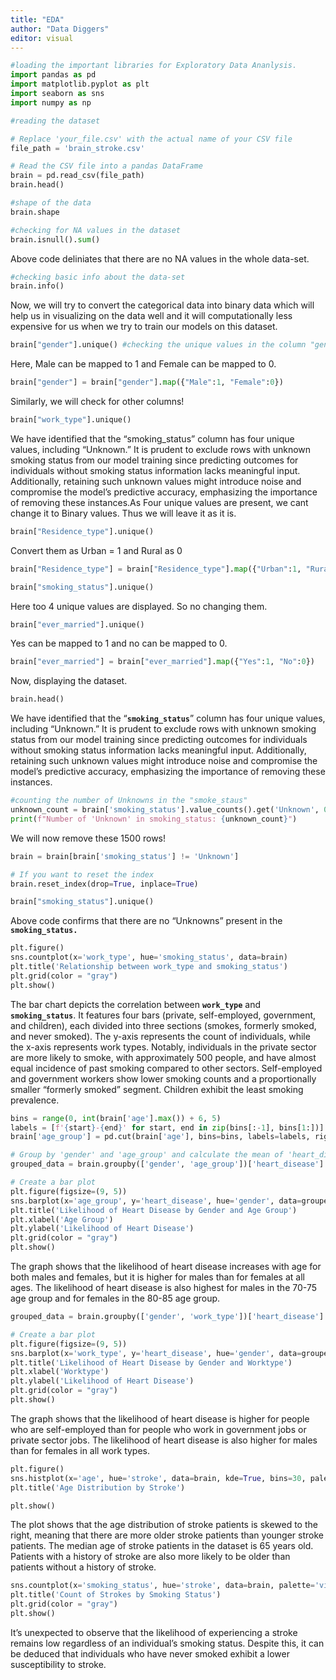 ```yaml
---
title: "EDA"
author: "Data Diggers"
editor: visual
---
```


```python
#loading the important libraries for Exploratory Data Ananlysis.
import pandas as pd
import matplotlib.pyplot as plt
import seaborn as sns
import numpy as np
```

```python
#reading the dataset

# Replace 'your_file.csv' with the actual name of your CSV file
file_path = 'brain_stroke.csv'

# Read the CSV file into a pandas DataFrame
brain = pd.read_csv(file_path)
brain.head()
```

```python
#shape of the data
brain.shape
```

```python
#checking for NA values in the dataset
brain.isnull().sum()
```

Above code deliniates that there are no NA values in the whole data-set.

```python
#checking basic info about the data-set
brain.info() 
```

Now, we will try to convert the categorical data into binary data which will help us in visualizing on the data well and it will computationally less expensive for us when we try to train our models on this dataset.

```python
brain["gender"].unique() #checking the unique values in the column "gender"
```

Here, Male can be mapped to 1 and Female can be mapped to 0.

```python
brain["gender"] = brain["gender"].map({"Male":1, "Female":0})
```

Similarly, we will check for other columns!

```python
brain["work_type"].unique()
```

We have identified that the "smoking_status" column has four unique values, including "Unknown." It is prudent to exclude rows with unknown smoking status from our model training since predicting outcomes for individuals without smoking status information lacks meaningful input. Additionally, retaining such unknown values might introduce noise and compromise the model's predictive accuracy, emphasizing the importance of removing these instances.As Four unique values are present, we cant change it to Binary values. Thus we will leave it as it is.

```python
brain["Residence_type"].unique()
```

Convert them as Urban = 1 and Rural as 0

```python
brain["Residence_type"] = brain["Residence_type"].map({"Urban":1, "Rural":0})
```

```python
brain["smoking_status"].unique()
```

Here too 4 unique values are displayed. So no changing them.

```python
brain["ever_married"].unique()
```

Yes can be mapped to 1 and no can be mapped to 0.

```python
brain["ever_married"] = brain["ever_married"].map({"Yes":1, "No":0})
```

Now, displaying the dataset.

```python
brain.head()
```

We have identified that the "**`smoking_status`**" column has four unique values, including "Unknown." It is prudent to exclude rows with unknown smoking status from our model training since predicting outcomes for individuals without smoking status information lacks meaningful input. Additionally, retaining such unknown values might introduce noise and compromise the model's predictive accuracy, emphasizing the importance of removing these instances.

```python
#counting the number of Unknowns in the "smoke_staus"
unknown_count = brain['smoking_status'].value_counts().get('Unknown', 0)
print(f"Number of 'Unknown' in smoking_status: {unknown_count}")
```

We will now remove these 1500 rows!

```python
brain = brain[brain['smoking_status'] != 'Unknown']

# If you want to reset the index
brain.reset_index(drop=True, inplace=True)
```

```python
brain["smoking_status"].unique()
```

Above code confirms that there are no "Unknowns" present in the **`smoking_status.`**

```python
plt.figure()
sns.countplot(x='work_type', hue='smoking_status', data=brain)
plt.title('Relationship between work_type and smoking_status')
plt.grid(color = "gray")
plt.show()
```

The bar chart depicts the correlation between **`work_type`** and **`smoking_status`**. It features four bars (private, self-employed, government, and children), each divided into three sections (smokes, formerly smoked, and never smoked). The y-axis represents the count of individuals, while the x-axis represents work types. Notably, individuals in the private sector are more likely to smoke, with approximately 500 people, and have almost equal incidence of past smoking compared to other sectors. Self-employed and government workers show lower smoking counts and a proportionally smaller "formerly smoked" segment. Children exhibit the least smoking prevalence.

```python
bins = range(0, int(brain['age'].max()) + 6, 5)
labels = [f'{start}-{end}' for start, end in zip(bins[:-1], bins[1:])]
brain['age_group'] = pd.cut(brain['age'], bins=bins, labels=labels, right=False)

# Group by 'gender' and 'age_group' and calculate the mean of 'heart_disease'
grouped_data = brain.groupby(['gender', 'age_group'])['heart_disease'].mean().reset_index()

# Create a bar plot
plt.figure(figsize=(9, 5))
sns.barplot(x='age_group', y='heart_disease', hue='gender', data=grouped_data, palette='viridis')
plt.title('Likelihood of Heart Disease by Gender and Age Group')
plt.xlabel('Age Group')
plt.ylabel('Likelihood of Heart Disease')
plt.grid(color = "gray")
plt.show()
```

The graph shows that the likelihood of heart disease increases with age for both males and females, but it is higher for males than for females at all ages. The likelihood of heart disease is also highest for males in the 70-75 age group and for females in the 80-85 age group.

```python
grouped_data = brain.groupby(['gender', 'work_type'])['heart_disease'].mean().reset_index()

# Create a bar plot
plt.figure(figsize=(9, 5))
sns.barplot(x='work_type', y='heart_disease', hue='gender', data=grouped_data, palette='viridis')
plt.title('Likelihood of Heart Disease by Gender and Worktype')
plt.xlabel('Worktype')
plt.ylabel('Likelihood of Heart Disease')
plt.grid(color = "gray")
plt.show()
```

The graph shows that the likelihood of heart disease is higher for people who are self-employed than for people who work in government jobs or private sector jobs. The likelihood of heart disease is also higher for males than for females in all work types.

```python
plt.figure()
sns.histplot(x='age', hue='stroke', data=brain, kde=True, bins=30, palette=['red', 'blue'])
plt.title('Age Distribution by Stroke')

plt.show()
```

The plot shows that the age distribution of stroke patients is skewed to the right, meaning that there are more older stroke patients than younger stroke patients. The median age of stroke patients in the dataset is 65 years old. Patients with a history of stroke are also more likely to be older than patients without a history of stroke.

```python
sns.countplot(x='smoking_status', hue='stroke', data=brain, palette='viridis')
plt.title('Count of Strokes by Smoking Status')
plt.grid(color = "gray")
plt.show()

```

It's unexpected to observe that the likelihood of experiencing a stroke remains low regardless of an individual's smoking status. Despite this, it can be deduced that individuals who have never smoked exhibit a lower susceptibility to stroke.
